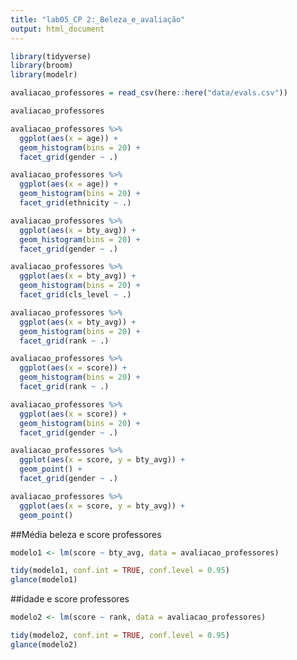 ```yaml
---
title: "lab05_CP 2:_Beleza_e_avaliação"
output: html_document
---
```


```r
library(tidyverse)
library(broom)
library(modelr)
```

```r
avaliacao_professores = read_csv(here::here("data/evals.csv"))

avaliacao_professores
```
```r
avaliacao_professores %>% 
  ggplot(aes(x = age)) + 
  geom_histogram(bins = 20) +
  facet_grid(gender ~ .)

avaliacao_professores %>% 
  ggplot(aes(x = age)) + 
  geom_histogram(bins = 20) +
  facet_grid(ethnicity ~ .)

avaliacao_professores %>% 
  ggplot(aes(x = bty_avg)) + 
  geom_histogram(bins = 20) +
  facet_grid(gender ~ .)

avaliacao_professores %>% 
  ggplot(aes(x = bty_avg)) + 
  geom_histogram(bins = 20) +
  facet_grid(cls_level ~ .)

avaliacao_professores %>% 
  ggplot(aes(x = bty_avg)) + 
  geom_histogram(bins = 20) +
  facet_grid(rank ~ .)

avaliacao_professores %>% 
  ggplot(aes(x = score)) + 
  geom_histogram(bins = 20) +
  facet_grid(rank ~ .)

avaliacao_professores %>% 
  ggplot(aes(x = score)) + 
  geom_histogram(bins = 20) +
  facet_grid(gender ~ .)

avaliacao_professores %>% 
  ggplot(aes(x = score, y = bty_avg)) + 
  geom_point() +
  facet_grid(gender ~ .)

avaliacao_professores %>% 
  ggplot(aes(x = score, y = bty_avg)) + 
  geom_point()

```


##Média beleza e score professores

```r
modelo1 <- lm(score ~ bty_avg, data = avaliacao_professores)

tidy(modelo1, conf.int = TRUE, conf.level = 0.95)
glance(modelo1)

```

##idade e score professores

```r
modelo2 <- lm(score ~ rank, data = avaliacao_professores)

tidy(modelo2, conf.int = TRUE, conf.level = 0.95)
glance(modelo2)

```

